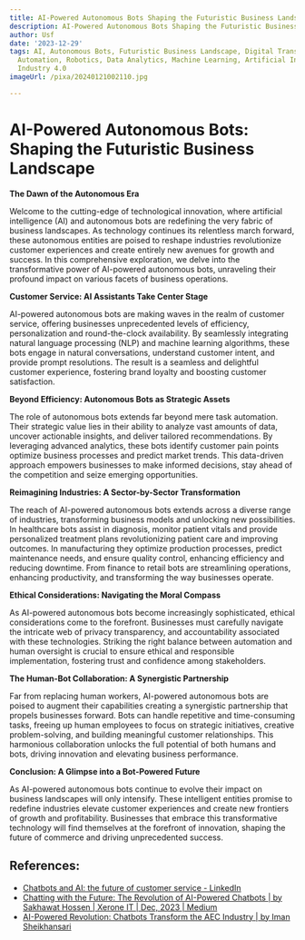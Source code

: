 ```yaml
---
title: AI-Powered Autonomous Bots Shaping the Futuristic Business Landscape
description: AI-Powered Autonomous Bots Shaping the Futuristic Business Landscape
author: Usf
date: '2023-12-29'
tags: AI, Autonomous Bots, Futuristic Business Landscape, Digital Transformation,
  Automation, Robotics, Data Analytics, Machine Learning, Artificial Intelligence,
  Industry 4.0
imageUrl: /pixa/20240121002110.jpg

---
```

# AI-Powered Autonomous Bots:  Shaping the Futuristic Business Landscape

**The Dawn of the Autonomous Era**

Welcome to the cutting-edge of technological innovation, where artificial intelligence (AI) and autonomous bots are redefining  the very fabric of business landscapes. As  technology continues its relentless march forward, these autonomous  entities are poised to reshape industries revolutionize  customer  experiences  and create entirely new avenues for growth and success. In this comprehensive exploration,  we delve into  the transformative  power of AI-powered autonomous bots, unraveling their profound impact on various facets of business operations.

**Customer Service: AI  Assistants Take Center Stage**

AI-powered autonomous bots are making waves in the realm of customer service, offering businesses unprecedented levels of efficiency, personalization and round-the-clock availability. By seamlessly integrating natural language processing (NLP)  and machine learning algorithms, these bots engage in natural conversations, understand customer intent,  and  provide prompt resolutions. The result is a seamless and delightful customer experience, fostering  brand  loyalty and boosting customer satisfaction.

**Beyond Efficiency: Autonomous  Bots as Strategic Assets**

The role of autonomous bots extends far beyond mere task automation. Their strategic value lies in their ability to analyze vast amounts of data, uncover actionable insights, and  deliver tailored recommendations. By leveraging advanced analytics,  these bots identify customer pain points optimize business processes and predict  market trends. This data-driven approach empowers businesses to make informed decisions, stay ahead of the competition and seize emerging opportunities.

**Reimagining  Industries: A Sector-by-Sector  Transformation**

The reach of AI-powered  autonomous bots extends across a diverse range of  industries, transforming business  models and unlocking new possibilities. In healthcare bots assist in diagnosis, monitor patient vitals and provide  personalized treatment plans revolutionizing patient care and improving outcomes. In manufacturing they optimize production processes, predict maintenance needs, and ensure quality control, enhancing efficiency and reducing downtime. From finance to retail bots are streamlining  operations, enhancing productivity, and transforming the way businesses operate.

**Ethical Considerations:  Navigating the Moral Compass**

As AI-powered autonomous bots become  increasingly sophisticated, ethical considerations come to the forefront. Businesses must carefully navigate the  intricate web of privacy transparency, and accountability associated with these technologies.  Striking the right balance  between  automation and human oversight is crucial to ensure ethical and responsible implementation, fostering trust  and confidence among stakeholders.

**The Human-Bot Collaboration:  A Synergistic Partnership**

Far from replacing human workers, AI-powered autonomous bots are poised to  augment their capabilities creating a synergistic partnership that propels businesses forward. Bots can  handle repetitive and time-consuming tasks,  freeing up human employees to focus on strategic initiatives, creative problem-solving, and building meaningful customer relationships. This harmonious collaboration unlocks the full potential of both humans and  bots, driving innovation and elevating business performance.

**Conclusion: A Glimpse  into a Bot-Powered Future**

As AI-powered autonomous bots continue to evolve their  impact on business  landscapes will only  intensify. These intelligent entities promise to redefine industries elevate customer experiences and create new frontiers of growth and profitability. Businesses that embrace this transformative technology will find themselves at the forefront  of innovation, shaping  the future  of commerce and  driving unprecedented  success.

## References:
- [Chatbots and AI: the future of customer service - LinkedIn](https://www.linkedin.com/pulse/chatbots-ai-future-customer-service-martekings)
- [Chatting with the Future: The Revolution of AI-Powered Chatbots | by Sakhawat Hossen | Xerone IT | Dec, 2023 | Medium](https://medium.com/xerone-it/chatting-with-the-future-the-revolution-of-ai-powered-chatbots-82c32bea7d71)
- [AI-Powered Revolution: Chatbots Transform the AEC Industry | by Iman Sheikhansari](https://medium.com/@imansheikhansari/ai-powered-revolution-chatbots-transform-the-aec-industry-f1ef307e66b4)

